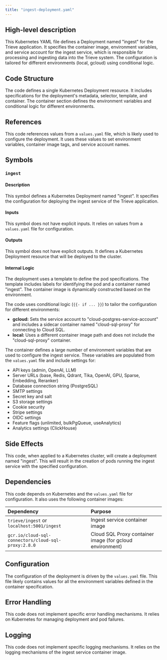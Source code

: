 ```yaml
---
title: "ingest-deployment.yaml"
---
```


## High-level description
This Kubernetes YAML file defines a Deployment named "ingest" for the Trieve application. It specifies the container image, environment variables, and service account for the ingest service, which is responsible for processing and ingesting data into the Trieve system. The configuration is tailored for different environments (local, gcloud) using conditional logic.

## Code Structure
The code defines a single Kubernetes Deployment resource. It includes specifications for the deployment's metadata, selector, template, and container. The container section defines the environment variables and conditional logic for different environments.

## References
This code references values from a `values.yaml` file, which is likely used to configure the deployment. It uses these values to set environment variables, container image tags, and service account names.

## Symbols
### `ingest`
#### Description
This symbol defines a Kubernetes Deployment named "ingest". It specifies the configuration for deploying the ingest service of the Trieve application.

#### Inputs
This symbol does not have explicit inputs. It relies on values from a `values.yaml` file for configuration.

#### Outputs
This symbol does not have explicit outputs. It defines a Kubernetes Deployment resource that will be deployed to the cluster.

#### Internal Logic
The deployment uses a template to define the pod specifications. The template includes labels for identifying the pod and a container named "ingest". The container image is dynamically constructed based on the environment.

The code uses conditional logic (`{{- if ... }}`) to tailor the configuration for different environments:

* **gcloud:** Sets the service account to "cloud-postgres-service-account" and includes a sidecar container named "cloud-sql-proxy" for connecting to Cloud SQL.
* **local:** Uses a different container image path and does not include the "cloud-sql-proxy" container.

The container defines a large number of environment variables that are used to configure the ingest service. These variables are populated from the `values.yaml` file and include settings for:

* API keys (admin, OpenAI, LLM)
* Server URLs (base, Redis, Qdrant, Tika, OpenAI, GPU, Sparse, Embedding, Reranker)
* Database connection string (PostgreSQL)
* SMTP settings
* Secret key and salt
* S3 storage settings
* Cookie security
* Stripe settings
* OIDC settings
* Feature flags (unlimited, bulkPgQueue, useAnalytics)
* Analytics settings (ClickHouse)

## Side Effects
This code, when applied to a Kubernetes cluster, will create a deployment named "ingest". This will result in the creation of pods running the ingest service with the specified configuration.

## Dependencies
This code depends on Kubernetes and the `values.yaml` file for configuration. It also uses the following container images:

| Dependency | Purpose |
|:-----------|:--------|
| `trieve/ingest` or `localhost:5001/ingest` | Ingest service container image |
| `gcr.io/cloud-sql-connectors/cloud-sql-proxy:2.8.0` | Cloud SQL Proxy container image (for gcloud environment) |

## Configuration
The configuration of the deployment is driven by the `values.yaml` file. This file likely contains values for all the environment variables defined in the container specification.

## Error Handling
This code does not implement specific error handling mechanisms. It relies on Kubernetes for managing deployment and pod failures.

## Logging
This code does not implement specific logging mechanisms. It relies on the logging mechanisms of the ingest service container image.
